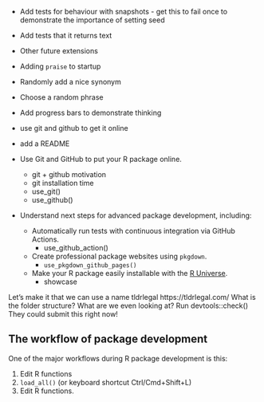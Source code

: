 
- Add tests for behaviour with snapshots - get this to fail once to demonstrate the importance of setting seed
- Add tests that it returns text

- Other future extensions
 - Adding `praise` to startup
 - Randomly add a nice synonym
 - Choose a random phrase
 - Add progress bars to demonstrate thinking
- use git and github to get it online
- add a README
- Use Git and GitHub to put your R package online.
  - git + github motivation
  - git installation time
  - use_git()
  - use_github()
- Understand next steps for advanced package development, including:
	- Automatically run tests with continuous integration via GitHub Actions.
	  - use_github_action()
	- Create professional package websites using `pkgdown`.
	  - `use_pkgdown_github_pages()`
	- Make your R package easily installable with the [R Universe](https://r-universe.dev/search).
	  - showcase

Let's make it that we can use a name 
 tldrlegal https://tldrlegal.com/ What is the folder structure? What are we even looking at? Run devtools::check() They could submit this right now!

## The workflow of package development

One of the major workflows during R package development is this:

1.  Edit R functions
2.  `load_all()` (or keyboard shortcut Ctrl/Cmd+Shift+L)
3.  Edit R functions.
